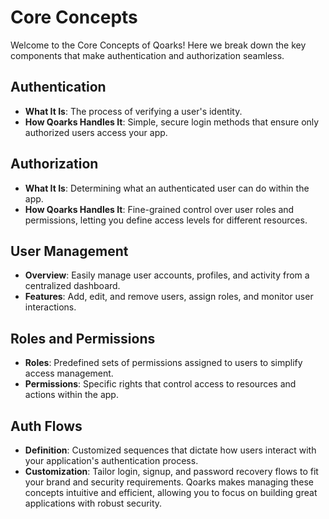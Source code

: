 # Core Concepts

Welcome to the Core Concepts of Qoarks! Here we break down the key components that make authentication and authorization seamless.

## Authentication

- **What It Is**: The process of verifying a user's identity.
- **How Qoarks Handles It**: Simple, secure login methods that ensure only authorized users access your app.

## Authorization

- **What It Is**: Determining what an authenticated user can do within the app.
- **How Qoarks Handles It**: Fine-grained control over user roles and permissions, letting you define access levels for different resources.

## User Management

- **Overview**: Easily manage user accounts, profiles, and activity from a centralized dashboard.
- **Features**: Add, edit, and remove users, assign roles, and monitor user interactions.

## Roles and Permissions

- **Roles**: Predefined sets of permissions assigned to users to simplify access management.
- **Permissions**: Specific rights that control access to resources and actions within the app.

## Auth Flows

- **Definition**: Customized sequences that dictate how users interact with your application's authentication process.
- **Customization**: Tailor login, signup, and password recovery flows to fit your brand and security requirements.
  Qoarks makes managing these concepts intuitive and efficient, allowing you to focus on building great applications with robust security.
